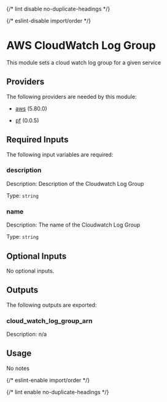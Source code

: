 
{/* lint disable no-duplicate-headings */}

{/* eslint-disable import/order */}
<ModuleHeader name="aws_cloudwatch_log_group" sourceHref="https://github.com/Panfactum/stack/tree/__PANFACTUM_VERSION_MAIN__/packages/infrastructure/aws_cloudwatch_log_group" status="stable" type="submodule"/>

# AWS CloudWatch Log Group

This module sets a cloud watch log group for a given service

## Providers

The following providers are needed by this module:

- [aws](https://registry.terraform.io/providers/hashicorp/aws/5.80.0/docs) (5.80.0)

- [pf](https://registry.terraform.io/providers/panfactum/pf/0.0.5/docs) (0.0.5)

## Required Inputs

The following input variables are required:

### description

Description: Description of the Cloudwatch Log Group

Type: `string`

### name

Description: The name of the Cloudwatch Log Group

Type: `string`

## Optional Inputs

No optional inputs.

## Outputs

The following outputs are exported:

### cloud\_watch\_log\_group\_arn

Description: n/a

## Usage

No notes

{/* eslint-enable import/order */}

{/* lint enable no-duplicate-headings */}
